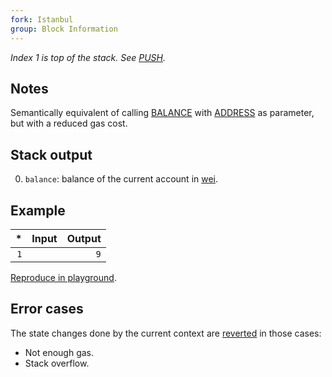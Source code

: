 ```yaml
---
fork: Istanbul
group: Block Information
---
```


*Index 1 is top of the stack. See [PUSH](/#60).*

## Notes

Semantically equivalent of calling [BALANCE](/#31) with [ADDRESS](/#30) as parameter, but with a reduced gas cost.

## Stack output

0. `balance`: balance of the current account in [wei](https://www.investopedia.com/terms/w/wei.asp).

## Example

| * | Input | Output |
|--:|------:|-------:|
| `1` | | `9` |

[Reproduce in playground](/?callValue=9&unit=Wei&codeType=Mnemonic&code='SELFBALANCE'_).

## Error cases

The state changes done by the current context are [reverted](#FD) in those cases:
- Not enough gas.
- Stack overflow.
